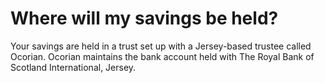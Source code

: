 # Where will my savings be held?

Your savings are held in a trust set up with a Jersey-based trustee called Ocorian. Ocorian maintains the bank account held with The Royal Bank of Scotland International, Jersey.